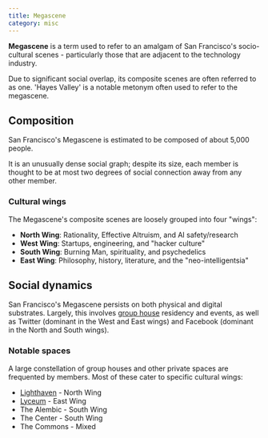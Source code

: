```yaml
---
title: Megascene
category: misc
---
```


**Megascene** is a term used to refer to an amalgam of San Francisco's socio-cultural scenes - particularly those that are adjacent to the technology industry.

Due to significant social overlap, its composite scenes are often referred to as one. 'Hayes Valley' is a notable metonym often used to refer to the megascene.

## Composition

San Francisco's Megascene is estimated to be composed of about 5,000 people.

It is an unusually dense social graph; despite its size, each member is thought to be at most two degrees of social connection away from any other member.

### Cultural wings

The Megascene's composite scenes are loosely grouped into four "wings":

- **North Wing**: Rationality, Effective Altruism, and AI safety/research
- **West Wing**: Startups, engineering, and "hacker culture"
- **South Wing**: Burning Man, spirituality, and psychedelics
- **East Wing**: Philosophy, history, literature, and the "neo-intelligentsia"

## Social dynamics

San Francisco's Megascene persists on both physical and digital substrates. Largely, this involves [group house](/group-housing) residency and events, as well as Twitter (dominant in the West and East wings) and Facebook (dominant in the North and South wings).

### Notable spaces

A large constellation of group houses and other private spaces are frequented by members. Most of these cater to specific cultural wings:

- [Lighthaven](/lighthaven) - North Wing
- [Lyceum](/lyceum) - East Wing
- The Alembic - South Wing
- The Center - South Wing
- The Commons - Mixed
